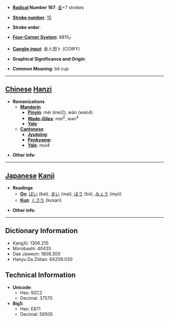 * '''[[Wiktionary:Chinese radical index| Radical]] Number 167''': [[Wiktionary:Chinese radical index 金|金]]+7 strokes

* '''[[Wiktionary:Chinese total strokes index|Stroke number]]''': [[Wiktionary:Chinese total strokes index 15|15]]

* '''Stroke order''': 

* '''[[Wiktionary:Chinese four corner index|Four-Corner System]]''': 8815<sub>7</sub>

* '''[[Wiktionary:Chinese Cangjie index|Cangjie input]]''': 金人田卜 (COWY)

* '''Graphical Significance and Origin''': 

* '''Common Meaning''': bit cup

----

== [[Chinese]] [[Hanzi]] ==

* '''Romanizations'''
** '''[[Mandarin]]'''
*** '''[[Pinyin]]''': méi (mei2), wàn (wan4)
*** '''[[Wade-Giles]]''': mei<sup>2</sup>, wan<sup>4</sup>
*** '''[[Yale]]''': 
** '''[[Cantonese]]'''
*** '''[[Jyutping]]''':
*** '''[[Penkyamp]]''': 
*** '''[[Yale]]''': mui4

* '''Other info''': 

----

== [[Japanese]] [[Kanji]] ==

* '''Readings'''
** '''[[On]]''': [[ばい]] (bai), [[まい]] (mai), [[ぼう]] (bō), [[みょう]] (myō)
** '''[[Kun]]''': [[くさり]] (kusari)

* '''Other info''':  

----

== Dictionary Information ==

* KangXi: 1306.210
* Morobashi: 40435
* Dae Jaweon: 1808.300
* Hanyu Da Zidian: 64209.030

== Technical Information ==

* '''Unicode''':
** Hex: 92C2
** Decimal: 37570
* '''Big5''':
** Hex: E871
** Decimal: 59505